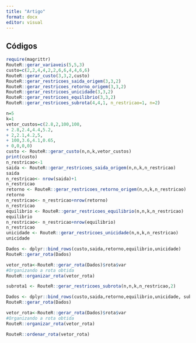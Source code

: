 ```yaml
---
title: "Artigo"
format: docx
editor: visual
---
```


## Códigos

```r
require(magrittr)
RouteR::gerar_variaveis(5,5,3)
custo=c(2,2,4,4,2,2,6,6,4,4,6,6)
RouteR::gerar_custo(3,3,2,custo)
RouteR::gerar_restricoes_saida_origem(3,3,2)
RouteR::gerar_restricoes_retorno_origem(3,3,2)
RouteR::gerar_restricoes_unicidade(3,3,2)
RouteR::gerar_restricoes_equilibrio(3,3,2)
RouteR::gerar_restricoes_subrota(4,4,1, n_restricao=1, n=2)

n=5
k=1
vetor_custos=c(2.8,2,100,100,
+ 2.8,2.4,4.4,5.2,
+ 2,2.1,4.2,5,
+ 100,3.6,4.1,0.65,
+ 0,0,0,0)
custo <- RouteR::gerar_custo(n,n,k,vetor_custos)
print(custo)
n_restricao<-1
saida <- RouteR::gerar_restricoes_saida_origem(n,n,k,n_restricao)
saida
n_restricao<- nrow(saida)+1
n_restricao
retorno <- RouteR::gerar_restricoes_retorno_origem(n,n,k,n_restricao)
retorno
n_restricao<- n_restricao+nrow(retorno)
n_restricao
equilibrio <- RouteR::gerar_restricoes_equilibrio(n,n,k,n_restricao)
equilibrio
n_restricao<- n_restricao+nrow(equilibrio)
n_restricao
unicidade <- RouteR::gerar_restricoes_unicidade(n,n,k,n_restricao)
unicidade

Dados <- dplyr::bind_rows(custo,saida,retorno,equilibrio,unicidade)
RouteR::gerar_rota(Dados)

vetor_rota<-RouteR::gerar_rota(Dados)$rota$var
#Organizando a rota obtida
RouteR::organizar_rota(vetor_rota)

subrota1 <- RouteR::gerar_restricoes_subrota(n,n,k,n_restricao,2)

Dados <- dplyr::bind_rows(custo,saida,retorno,equilibrio,unicidade, subrota1)
RouteR::gerar_rota(Dados)

vetor_rota<-RouteR::gerar_rota(Dados)$rota$var
#Organizando a rota obtida
RouteR::organizar_rota(vetor_rota)

RouteR::ordenar_rota(vetor_rota)

```

